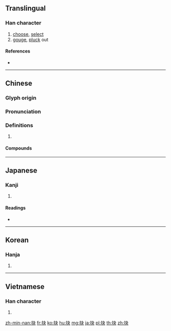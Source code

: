 {{also|刔}}
==Translingual==

===Han character===
{{Han char|rn=64|rad=手|as=04|sn=7|four=55030|canj=QDK|ids=⿰扌夬}}

# [[choose]], [[select]]
# [[gouge]], [[pluck]] out

====References====
* {{Han ref|kx=0420.200|dkj=11873|dj=0767.210|hdz=31844.060|uh=6289|ud=25225|bh=A7E0|bd=42976}}

----

==Chinese==
{{zh-forms}}

===Glyph origin===
{{Han etym}}

===Pronunciation===
{{zh-pron
|m=jué
|c=kyut3
|mn=koat
|mc=y
|oc=y
|cat=
}}

===Definitions===
{{zh-hanzi}}

# {{rfdef|zh}}

====Compounds====
{{zh-der|伍員抉目|剔抉|怒猊抉石|抉剔|抉擇|抉擿|抉瑕掩瑜|抉瑕擿釁|抉目|掀雷抉電|搜奇抉怪|爬梳剔抉|爬羅剔抉|鉤隱抉微}}

----

==Japanese==

===Kanji===
{{ja-kanji|grade=|rs=手04}}

# {{defn|lang=ja|sort=手04}}

====Readings====
* {{ja-readings|on=[[けつ]] (ketsu)|kun=[[えぐる]] (eguru)}}

----

==Korean==

===Hanja===
{{ko-hanja|hangeul=결|eumhun=|rv=gyeol|mr=kyŏl|y=kyel}}

# {{defn|lang=ko|sort=手04}}

----

==Vietnamese==

===Han character===
{{vi-hantu|[[khoét]], [[quyết]], [[quét]], [[quẹt]], [[quạt]]|rs=手04}}

# {{defn|lang=vi|sort=手04}}

[[zh-min-nan:抉]]
[[fr:抉]]
[[ko:抉]]
[[hu:抉]]
[[mg:抉]]
[[ja:抉]]
[[pl:抉]]
[[th:抉]]
[[zh:抉]]